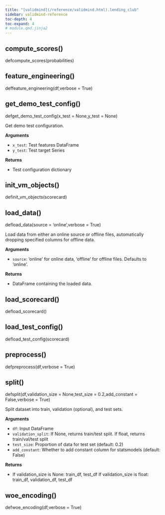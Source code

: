 ```yaml
---
title: "[validmind](/reference/validmind.html).lending_club"
sidebar: validmind-reference
toc-depth: 4
toc-expand: 4
# module.qmd.jinja2
---
```


<!-- function.qmd.jinja2 -->

## compute_scores[()]{.muted}

<!-- signatures.jinja2 -->

::: {.signature}

<span class="kw">def</span><span class="name">compute_scores</span>(<span class="params"><span class="n">probabilities</span></span>)

:::

<!-- function.qmd.jinja2 -->

## feature_engineering[()]{.muted}

<!-- signatures.jinja2 -->

::: {.signature}

<span class="kw">def</span><span class="name">feature_engineering</span>(<span class="params"><span class="n">df</span><span class="muted">,</span></span><span class="params"><span class="n">verbose</span><span class="o"> = </span><span class="kc">True</span></span>)

:::

<!-- function.qmd.jinja2 -->

## get_demo_test_config[()]{.muted}

<!-- signatures.jinja2 -->

::: {.signature}

<span class="kw">def</span><span class="name">get_demo_test_config</span>(<span class="params"><span class="n">x_test</span><span class="o"> = </span><span class="kc">None</span><span class="muted">,</span></span><span class="params"><span class="n">y_test</span><span class="o"> = </span><span class="kc">None</span></span>)

:::

<!-- docstring.jinja2 -->

Get demo test configuration.

**Arguments**

- `x_test`: Test features DataFrame
- `y_test`: Test target Series

**Returns**

- Test configuration dictionary

<!-- function.qmd.jinja2 -->

## init_vm_objects[()]{.muted}

<!-- signatures.jinja2 -->

::: {.signature}

<span class="kw">def</span><span class="name">init_vm_objects</span>(<span class="params"><span class="n">scorecard</span></span>)

:::

<!-- function.qmd.jinja2 -->

## load_data[()]{.muted}

<!-- signatures.jinja2 -->

::: {.signature}

<span class="kw">def</span><span class="name">load_data</span>(<span class="params"><span class="n">source</span><span class="o"> = </span><span class="s1">'online'</span><span class="muted">,</span></span><span class="params"><span class="n">verbose</span><span class="o"> = </span><span class="kc">True</span></span>)

:::

<!-- docstring.jinja2 -->

Load data from either an online source or offline files, automatically dropping specified columns for offline data.

**Arguments**

- `source`: 'online' for online data, 'offline' for offline files. Defaults to 'online'.

**Returns**

- DataFrame containing the loaded data.

<!-- function.qmd.jinja2 -->

## load_scorecard[()]{.muted}

<!-- signatures.jinja2 -->

::: {.signature}

<span class="kw">def</span><span class="name">load_scorecard</span>()

:::

<!-- function.qmd.jinja2 -->

## load_test_config[()]{.muted}

<!-- signatures.jinja2 -->

::: {.signature}

<span class="kw">def</span><span class="name">load_test_config</span>(<span class="params"><span class="n">scorecard</span></span>)

:::

<!-- function.qmd.jinja2 -->

## preprocess[()]{.muted}

<!-- signatures.jinja2 -->

::: {.signature}

<span class="kw">def</span><span class="name">preprocess</span>(<span class="params"><span class="n">df</span><span class="muted">,</span></span><span class="params"><span class="n">verbose</span><span class="o"> = </span><span class="kc">True</span></span>)

:::

<!-- function.qmd.jinja2 -->

## split[()]{.muted}

<!-- signatures.jinja2 -->

::: {.signature}

<span class="kw">def</span><span class="name">split</span>(<span class="params"><span class="n">df</span><span class="muted">,</span></span><span class="params"><span class="n">validation_size</span><span class="o"> = </span><span class="kc">None</span><span class="muted">,</span></span><span class="params"><span class="n">test_size</span><span class="o"> = </span><span class="kc">0.2</span><span class="muted">,</span></span><span class="params"><span class="n">add_constant</span><span class="o"> = </span><span class="kc">False</span><span class="muted">,</span></span><span class="params"><span class="n">verbose</span><span class="o"> = </span><span class="kc">True</span></span>)

:::

<!-- docstring.jinja2 -->

Split dataset into train, validation (optional), and test sets.

**Arguments**

- `df`: Input DataFrame
- `validation_split`: If None, returns train/test split. If float, returns train/val/test split
- `test_size`: Proportion of data for test set (default: 0.2)
- `add_constant`: Whether to add constant column for statsmodels (default: False)

**Returns**

- If validation_size is None: train_df, test_df If validation_size is float: train_df, validation_df, test_df

<!-- function.qmd.jinja2 -->

## woe_encoding[()]{.muted}

<!-- signatures.jinja2 -->

::: {.signature}

<span class="kw">def</span><span class="name">woe_encoding</span>(<span class="params"><span class="n">df</span><span class="muted">,</span></span><span class="params"><span class="n">verbose</span><span class="o"> = </span><span class="kc">True</span></span>)

:::
